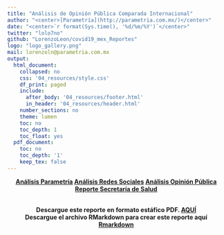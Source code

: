 ```yaml
---
title: "Análisis de Opinión Pública Comparada Internacional"
author: "<center>[Parametría](http://parametria.com.mx/)</center>"
date: "<center>`r format(Sys.time(), '%d/%m/%Y')`</center>"
twitter: "lolo7no"
github: "LorenzoLeon/covid19_mex_Reportes"
logo: "logo_gallery.png"
mail: lorenzoln@parametria.com.mx
output:
  html_document:
    collapsed: no
    css: '04_resources/style.css'
    df_print: paged
    include:
      after_body: '04_resources/footer.html'
      in_header: '04_resources/header.html'
    number_sections: no
    theme: lumen
    toc: no
    toc_depth: 1
    toc_float: yes
  pdf_document:
    toc: no
    toc_depth: '1'
    keep_tex: false
---
```

<center>
<div class="pill-nav">
  <a href='https://lorenzoleon.github.io/covid19_mex_Reportes/'><b>Análisis Parametría<b></a>
  <a href='https://lorenzoleon.github.io/covid19_mex_Reportes/RedesSociales.html'><b>Análisis Redes Sociales</b></a>
  <a class="active" href='https://lorenzoleon.github.io/covid19_mex_Reportes/OpinionPublica.html'>Análisis Opinión Pública</a>
  <a href='https://lorenzoleon.github.io/covid19_mex_Reportes/DatosSalud.html'>Reporte Secretaría de Salud</a>
</div>
</center>

<center>
<br>
Descargue este reporte en formato estáfico PDF. [AQUÍ](https://github.com/LorenzoLeon/covid19_mex_Reportes/REPORTE_COVID.pdf)
<br>
Descargue el archivo RMarkdown para crear este reporte aquí
[Rmarkdown](https://github.com/LorenzoLeon/covid19_mex_Reportes/REPORTE_COVID.Rmd)
</center>
<br>